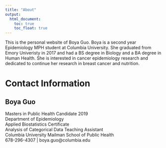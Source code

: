 ```yaml
---
title: "About"
output: 
  html_document: 
    toc: true
    toc_float: true
---
```


This is the personal website of Boya Guo. Boya is a second year Epidemiology MPH student at Columbia University. She graduated from Emory Univeristy in 2017 and had a BS degree in Biology and a BA degree in Human Health. She is interested in cancer epidemiology research and dedicated to continue her research in breast cancer and nutrition. 



# Contact Information 

## Boya Guo
Masters in Public Health Candidate 2019\
Department of Epidemiology\
Applied Biostatistics Certificate\
Analysis of Categorical Data Teaching Assistant\
Columbia University Mailman School of Public Health\
678-296-4307 | boya.guo@columbia.edu
